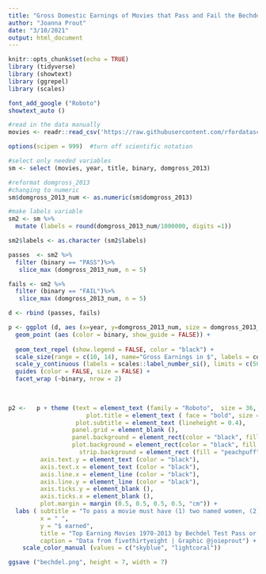 ```yaml
---
title: "Gross Domestic Earnings of Movies that Pass and Fail the Bechdel Test"
author: "Joanna Prout"
date: "3/10/2021"
output: html_document
---
```


```r
knitr::opts_chunk$set(echo = TRUE)
library (tidyverse)
library (showtext)
library (ggrepel)
library (scales)
```


```r
font_add_google ("Roboto")
showtext_auto ()

```

```r
#read in the data manually
movies <- readr::read_csv('https://raw.githubusercontent.com/rfordatascience/tidytuesday/master/data/2021/2021-03-09/movies.csv')

```


```r
options(scipen = 999)  #turn off scientific notation

#select only needed variables
sm <- select (movies, year, title, binary, domgross_2013)

#reformat domgross_2013 
#changing to numeric
sm$domgross_2013_num <- as.numeric(sm$domgross_2013)

#make labels variable
sm2 <- sm %>%
  mutate (labels = round(domgross_2013_num/1000000, digits =1))

sm2$labels <- as.character (sm2$labels)

```

```r
passes  <- sm2 %>%
  filter (binary == "PASS")%>%
   slice_max (domgross_2013_num, n = 5)

fails <- sm2 %>%
  filter (binary == "FAIL")%>%
   slice_max (domgross_2013_num, n = 5)

d <- rbind (passes, fails)
```


```r

p <- ggplot (d, aes (x=year, y=domgross_2013_num, size = domgross_2013_num, label = title, color = binary)) +
  geom_point (aes (color = binary, show_guide = FALSE)) +
 
  geom_text_repel (show.legend = FALSE, color = "black") +
  scale_size(range = c(10, 14), name="Gross Earnings in $", labels = comma) +
  scale_y_continuous (labels = scales::label_number_si(), limits = c(500000000, 2500000000)) +
  guides (color = FALSE, size = FALSE) +
  facet_wrap (~binary, nrow = 2) 
  
 
```



```r

p2 <-   p + theme (text = element_text (family = "Roboto",  size = 36, color = "black"),
                      plot.title = element_text ( face = "bold", size = 38, color = "black"),
                   plot.subtitle = element_text (lineheight = 0.4),
                  panel.grid = element_blank (),
                  panel.background = element_rect(color = "black", fill = "white"),
                  plot.background = element_rect(color = "black", fill = "ivory"),
                    strip.background = element_rect (fill = "peachpuff", color = "black"),
         axis.text.y = element_text (color = "black"),
         axis.text.x = element_text (color = "black"),
         axis.line.x = element_line (color = "black"),
         axis.line.y = element_line (color = "black"),
         axis.ticks.y = element_blank (),
         axis.ticks.x = element_blank (),
         plot.margin = margin (0.5, 0.5, 0.5, 0.5, "cm")) +
  labs ( subtitle = "To pass a movie must have (1) two named women, (2) that talk to each other, \n(3) about something other than men",
         x = " ",
         y = "$ earned",
         title = "Top Earning Movies 1970-2013 by Bechdel Test Pass or Fail Status",
         caption = "Data from fivethirtyeight | Graphic @joieprout") +
    scale_color_manual (values = c("skyblue", "lightcoral"))
```






```r
ggsave ("bechdel.png", height = 7, width = 7)
```






